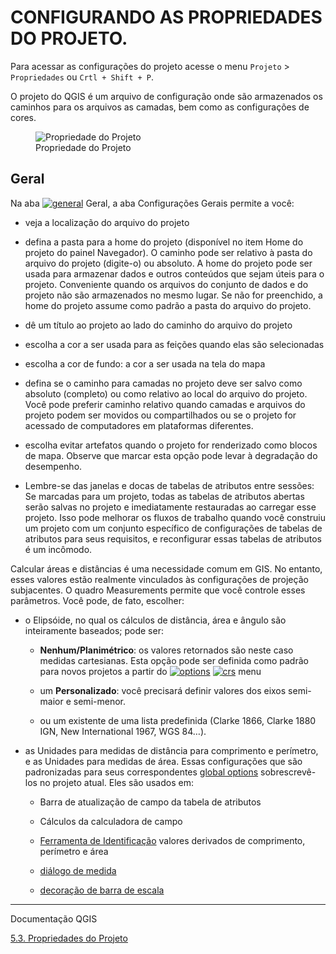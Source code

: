 # CONFIGURANDO AS PROPRIEDADES DO PROJETO.

Para acessar as configurações do projeto acesse o menu `Projeto` > `Propriedades` ou `Crtl + Shift + P`.

O projeto do QGIS é um arquivo de configuração onde são armazenados os caminhos para os arquivos as camadas, bem como as configurações de cores.

![Propriedade do Projeto](img/propriedade-projeto.png){#fig-propriedade_projeto}


## Geral

Na aba [![general](https://docs.qgis.org/3.40/pt_BR/_images/general.png)](https://docs.qgis.org/3.40/pt_BR/_images/general.png) Geral, a aba Configurações Gerais permite a você:

-   veja a localização do arquivo do projeto
    
-   defina a pasta para a home do projeto (disponível no item Home do projeto do painel Navegador). O caminho pode ser relativo à pasta do arquivo do projeto (digite-o) ou absoluto. A home do projeto pode ser usada para armazenar dados e outros conteúdos que sejam úteis para o projeto. Conveniente quando os arquivos do conjunto de dados e do projeto não são armazenados no mesmo lugar. Se não for preenchido, a home do projeto assume como padrão a pasta do arquivo do projeto.
    
-   dê um título ao projeto ao lado do caminho do arquivo do projeto
    
-   escolha a cor a ser usada para as feições quando elas são selecionadas
    
-   escolha a cor de fundo: a cor a ser usada na tela do mapa
    
-   defina se o caminho para camadas no projeto deve ser salvo como absoluto (completo) ou como relativo ao local do arquivo do projeto. Você pode preferir caminho relativo quando camadas e arquivos do projeto podem ser movidos ou compartilhados ou se o projeto for acessado de computadores em plataformas diferentes.
    
-   escolha evitar artefatos quando o projeto for renderizado como blocos de mapa. Observe que marcar esta opção pode levar à degradação do desempenho.
    
-  Lembre-se das janelas e docas de tabelas de atributos entre sessões: Se marcadas para um projeto, todas as tabelas de atributos abertas serão salvas no projeto e imediatamente restauradas ao carregar esse projeto. Isso pode melhorar os fluxos de trabalho quando você construiu um projeto com um conjunto específico de configurações de tabelas de atributos para seus requisitos, e reconfigurar essas tabelas de atributos é um incômodo.

Calcular áreas e distâncias é uma necessidade comum em GIS. No entanto, esses valores estão realmente vinculados às configurações de projeção subjacentes. O quadro Measurements permite que você controle esses parâmetros. Você pode, de fato, escolher:

-   o Elipsóide, no qual os cálculos de distância, área e ângulo são inteiramente baseados; pode ser:
    
    -   **Nenhum/Planimétrico**: os valores retornados são neste caso medidas cartesianas. Esta opção pode ser definida como padrão para novos projetos a partir do [![options](https://docs.qgis.org/3.40/pt_BR/_images/mActionOptions.png)](https://docs.qgis.org/3.40/pt_BR/_images/mActionOptions.png) [![crs](https://docs.qgis.org/3.40/pt_BR/_images/CRS.png)](https://docs.qgis.org/3.40/pt_BR/_images/CRS.png) menu
        
    -   um **Personalizado**: você precisará definir valores dos eixos semi-maior e semi-menor.
        
    -   ou um existente de uma lista predefinida (Clarke 1866, Clarke 1880 IGN, New International 1967, WGS 84…).
        
-   as Unidades para medidas de distância para comprimento e perímetro, e as Unidades para medidas de área. Essas configurações que são padronizadas para seus correspondentes [global options](https://docs.qgis.org/3.40/pt_BR/docs/user_manual/introduction/qgis_configuration.html#global-measure-tool) sobrescrevê-los no projeto atual. Eles são usados ​​em:
    
    -   Barra de atualização de campo da tabela de atributos
        
    -   Cálculos da calculadora de campo
        
    -   [Ferramenta de Identificação](https://docs.qgis.org/3.40/pt_BR/docs/user_manual/introduction/general_tools.html#identify) valores derivados de comprimento, perímetro e área
        
    -   [diálogo de medida](https://docs.qgis.org/3.40/pt_BR/docs/user_manual/map_views/map_view.html#sec-measure)
        
    -   [decoração de barra de escala](https://docs.qgis.org/3.40/pt_BR/docs/user_manual/map_views/map_view.html#scalebar-decoration)

---
Documentação QGIS

[5.3. Propriedades do Projeto](https://docs.qgis.org/3.40/pt_BR/docs/user_manual/introduction/qgis_configuration.html#project-properties){target="_blank"}